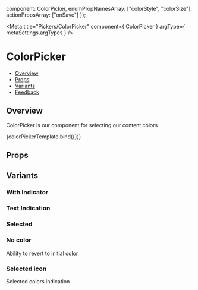 
  component: ColorPicker,
  enumPropNamesArray: ["colorStyle", "colorSize"],
  actionPropsArray: ["onSave"]
});

<Meta 
  title="Pickers/ColorPicker"
  component={ ColorPicker }
  argType={ metaSettings.argTypes }
/>

<!--- Component template -->


<!--- Component documentation -->

# ColorPicker

- [Overview](#overview)
- [Props](#props)
- [Variants](#variants)
- [Feedback](#feedback)

## Overview

ColorPicker is our component for selecting our content colors

<Canvas>
  <Story name="Overview">{colorPickerTemplate.bind({})}</Story>
</Canvas>

## Props

<ArgsTable of={ColorPicker} />

## Variants

### With Indicator

<Canvas>
  <Story name="With Indicator">
    <ColorPicker ColorIndicatorIcon={TextColorIndicator} />
  </Story>
</Canvas>

### Text Indication

<Canvas>
  <Story name="Text Indication">
    <ColorPicker ColorIndicatorIcon={TextColorIndicator} shouldRenderIndicatorWithoutBackground value="peach" />
  </Story>
</Canvas>

### Selected

<Canvas>
  <Story name="Selected">
    <ColorPicker ColorIndicatorIcon={TextColorIndicator} colorStyle={ColorPicker.COLOR_STYLES.SELECTED} />
  </Story>
</Canvas>

### No color

Ability to revert to initial color

<Canvas>
  <Story name="No color">
    <ColorPicker noColorText="Clear color" />
  </Story>
</Canvas>

### Selected icon

Selected colors indication

<Canvas>
  <Story name="Selected icon">
    <ColorPicker isMultiselect SelectedIndicatorIcon={Check} value="peach" />
  </Story>
</Canvas>
